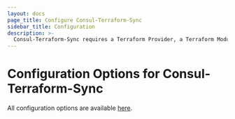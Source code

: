 ```yaml
---
layout: docs
page_title: Configure Consul-Terraform-Sync
sidebar_title: Configuration
description: >-
  Consul-Terraform-Sync requires a Terraform Provider, a Terraform Module and a running Consul Cluster outside of the consul-tf-sync daemon.
---
```


# Configuration Options for Consul-Terraform-Sync

All configuration options are available [here](https://github.com/hashicorp/consul-terraform-sync/blob/master/docs/config.md#consul-terraform-sync).
